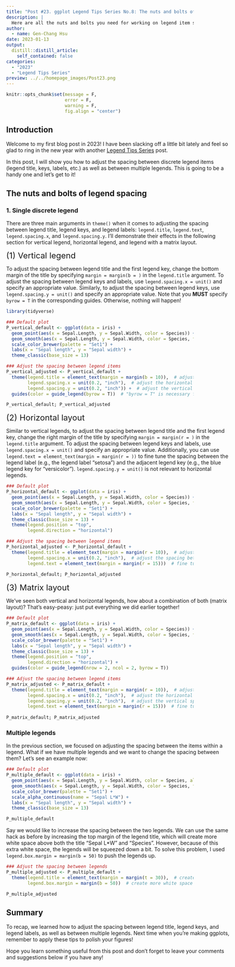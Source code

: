 ```yaml
---
title: "Post #23. ggplot Legend Tips Series No.8: The nuts and bolts of legend item spacing"
description: |
  Here are all the nuts and bolts you need for working on legend item spacing!
author:
  - name: Gen-Chang Hsu
date: 2023-01-13
output:
  distill::distill_article:
    self_contained: false
categories:
  - "2023"
  - "Legend Tips Series"
preview: ../../homepage_images/Post23.png
---
```


<!-- Webpage style -->

<style>
d-article a {
    color: #2780e3 !important;
      border-bottom: none !important;
}

d-article a:hover {
  color: #2780e3 !important;
    border-bottom: 2px solid !important;
}

d-byline {
  margin-left: -10% !important;
}

d-title {
  margin-left: -10%;
}

d-title h1{
  font-size: 45px;
  width: 130%;
}

d-article {
  margin-left: -10%;
}

p {
  width: 120%;
}

d-article h2 {
  width: 120%;
}

d-article h3 {
  width: 120%;
  font-size: 28px;
}

div.article-footer{
  width: 120%;
}

d-article div.sourceCode { 
  width: 120% !important;
}

d-article pre { 
  width: 120% !important;
}

div.l-body {
  width: 120% !important;
}

d-article table thead tr {
  height: 60px !important;
  width: 210px !important;
}

d-article table thead th {
  height: 60px !important;
  font-size: 22px !important;
  width: 210px !important;
}

d-article table tbody tr td {
  font-size: 21px !important;
  height: 60px !important;
  text-align: center !important;
  width: 210px !important;
}

div.l-body img {
    margin-right: 20% !important;
}

</style>


```r
knitr::opts_chunk$set(message = F, 
                      error = F, 
                      warning = F,
                      fig.align = "center")

```

<!-- Start of the article -->

## Introduction

Welcome to my first blog post in 2023! I have been slacking off a little bit lately and feel so glad to ring in the new year with another [Legend Tips Series](https://genchanghsu.github.io/ggGallery/#category:Legend_Tips_Series) post.

In this post, I will show you how to adjust the spacing between discrete legend items (legend title, keys, labels, etc.) as well as between multiple legends. This is going to be a handy one and let's get to it!

## The nuts and bolts of legend spacing

### 1. Single discrete legend

There are three main arguments in `theme()` when it comes to adjusting the spacing between legend title, legend keys, and legend labels: `legend.title`, `legend.text`, `legend.spacing.x`, and `legend.spacing.y`. I'll demonstrate their effects in the following section for vertical legend, horizontal legend, and legend with a matrix layout.

<span style="display: block; margin-top: 0px; margin-left: 0px; font-size: 22px">  (1) Vertical legend</span>

To adjust the spacing between legend title and the first legend key, change the bottom margin of the title by specifying `margin = margin(b = )` in the `legend.title` argument. To adjust the spacing between legend keys and labels, use `legend.spacing.x = unit()` and specify an appropriate value. Similarly, to adjust the spacing between legend keys, use `legend.spacing.y = unit()` and specify an appropriate value. Note that you **MUST** specify `byrow = T` in the corresponding guides. Otherwise, nothing will happen!

```r
library(tidyverse)

### Default plot
P_vertical_default <- ggplot(data = iris) + 
  geom_point(aes(x = Sepal.Length, y = Sepal.Width, color = Species)) + 
  geom_smooth(aes(x = Sepal.Length, y = Sepal.Width, color = Species, fill = after_scale(color)), method = "lm", se = T) + 
  scale_color_brewer(palette = "Set1") +
  labs(x = "Sepal length", y = "Sepal width") + 
  theme_classic(base_size = 13)

### Adjust the spacing between legend items
P_vertical_adjusted <- P_vertical_default + 
  theme(legend.title = element_text(margin = margin(b = 10)),  # adjust the spacing between the legend title and the first legend key 
        legend.spacing.x = unit(0.2, "inch"),  # adjust the horizontal spacing between legend keys and labels
        legend.spacing.y = unit(0.2, "inch")) +  # adjust the vertical spacing between legend keys
  guides(color = guide_legend(byrow = T))  # "byrow = T" is necessary for "legend.spacing.y" to work for vertical legends  

P_vertical_default; P_vertical_adjusted

````

<span style="display: block; margin-top: 0px; margin-left: 0px; font-size: 22px"> (2) Horizontal layout</span>

Similar to vertical legends, to adjust the spacing between legend title and the first legend key, change the right margin of the title by specifying `margin = margin(r = )` in the `legend.title` argument. To adjust the spacing between legend keys and labels, use `legend.spacing.x = unit()` and specify an appropriate value. Additionally, you can use `legend.text = element_text(margin = margin(r = ))` to fine tune the spacing between the legend label (e.g., the legend label "setosa") and the adjacent legend key (e.g., the blue legend key for "versicolor"). `legend.spacing.y = unit()` is not relevant to horizontal legends.

```r
### Default plot
P_horizontal_default <- ggplot(data = iris) + 
  geom_point(aes(x = Sepal.Length, y = Sepal.Width, color = Species)) + 
  geom_smooth(aes(x = Sepal.Length, y = Sepal.Width, color = Species, fill = after_scale(color)), method = "lm", se = T) + 
  scale_color_brewer(palette = "Set1") +
  labs(x = "Sepal length", y = "Sepal width") + 
  theme_classic(base_size = 13) + 
  theme(legend.position = "top",
        legend.direction = "horizontal")

### Adjust the spacing between legend items
P_horizontal_adjusted <- P_horizontal_default + 
  theme(legend.title = element_text(margin = margin(r = 10)),  # adjust the spacing between legend title and the first legend key
        legend.spacing.x = unit(0.2, "inch"),  # adjust the spacing between legend keys and labels
        legend.text = element_text(margin = margin(r = 15)))  # fine tune the spacing between the legend label and the adjacent legend key
        
P_horizontal_default; P_horizontal_adjusted

````

<span style="display: block; margin-top: 0px; margin-left: 0px; font-size: 22px"> (3) Matrix layout</span>

We've seen both vertical and horizontal legends, how about a combination of both (matrix layout)? That's easy-peasy: just put everything we did earlier together!

```r
### Default plot
P_matrix_default <- ggplot(data = iris) + 
  geom_point(aes(x = Sepal.Length, y = Sepal.Width, color = Species)) + 
  geom_smooth(aes(x = Sepal.Length, y = Sepal.Width, color = Species, fill = after_scale(color)), method = "lm", se = T) + 
  scale_color_brewer(palette = "Set1") +
  labs(x = "Sepal length", y = "Sepal width") + 
  theme_classic(base_size = 13) + 
  theme(legend.position = "top",
        legend.direction = "horizontal") + 
  guides(color = guide_legend(nrow = 2, ncol = 2, byrow = T))

### Adjust the spacing between legend items
P_matrix_adjusted <- P_matrix_default + 
  theme(legend.title = element_text(margin = margin(r = 10)),  # adjust the spacing between legend title and the first legend key
        legend.spacing.x = unit(0.2, "inch"),  # adjust the horizontal spacing between legend keys and labels
        legend.spacing.y = unit(0.2, "inch"),  # adjust the vertical spacing between legend keys
        legend.text = element_text(margin = margin(r = 15)))  # fine tune the spacing between the legend label and the adjacent legend key
        
P_matrix_default; P_matrix_adjusted

````

### Multiple legends

In the previous section, we focused on adjusting the spacing between the items within a legend. What if we have multiple legends and we want to change the spacing between them? Let's see an example now: 

```r
### Default plot
P_multiple_default <- ggplot(data = iris) + 
  geom_point(aes(x = Sepal.Length, y = Sepal.Width, color = Species, alpha = Sepal.Length*Sepal.Width)) + 
  geom_smooth(aes(x = Sepal.Length, y = Sepal.Width, color = Species, fill = after_scale(color)), method = "lm", se = T) + 
  scale_color_brewer(palette = "Set1") +
  scale_alpha_continuous(name = "Sepal L*W") +
  labs(x = "Sepal length", y = "Sepal width") + 
  theme_classic(base_size = 13)

P_multiple_default

````

Say we would like to increase the spacing between the two legends. We can use the same hack as before by increasing the top margin of the legend title, which will create more white space above both the title "Sepal L*W" and "Species". However, because of this extra white space, the legends will be squeezed down a bit. To solve this problem, I used `legend.box.margin = margin(b = 50)` to push the legends up.

```r
### Adjust the spacing between legends
P_multiple_adjusted <- P_multiple_default +
  theme(legend.title = element_text(margin = margin(t = 30)),  # create more white space above the legend titles
        legend.box.margin = margin(b = 50))  # create more white space beneath the legend box to push the legends up

P_multiple_adjusted

````

## Summary

To recap, we learned how to adjust the spacing between legend title, legend keys, and legend labels, as well as between multiple legends. Next time when you're making ggplots, remember to apply these tips to polish your figures! 

Hope you learn something useful from this post and don't forget to leave your comments and suggestions below if you have any!


















